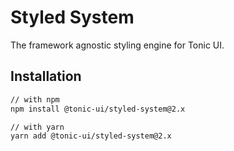 # Styled System

The framework agnostic styling engine for Tonic UI.

## Installation

```bash
// with npm
npm install @tonic-ui/styled-system@2.x

// with yarn
yarn add @tonic-ui/styled-system@2.x
```
